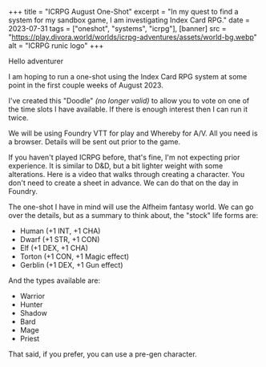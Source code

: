 +++
title = "ICRPG August One-Shot"
excerpt = "In my quest to find a system for my sandbox game, I am investigating Index Card RPG."
date = 2023-07-31
tags = ["oneshot", "systems", "icrpg"],
[banner]
src = "https://play.divora.world/worlds/icrpg-adventures/assets/world-bg.webp"
alt = "ICRPG runic logo"
+++

Hello adventurer

I am hoping to run a one-shot using the Index Card RPG system at some point in the first couple weeks of August 2023.

I've created this "Doodle" *(no longer valid)* to allow you to vote on one of the time slots I have available. If there is enough interest then I can run it twice.

We will be using Foundry VTT for play and Whereby for A/V. All you need is a browser. Details will be sent out prior to the game.

If you haven't played ICRPG before, that's fine, I'm not expecting prior experience. It is similar to D&D, but a bit lighter weight with some alterations. Here is a video that walks through creating a character. You don't need to create a sheet in advance. We can do that on the day in Foundry.

<YouTube id="dGrZauqzlvk" />

The one-shot I have in mind will use the Alfheim fantasy world. We can go over the details, but as a summary to think about, the "stock" life forms are:

- Human (+1 INT, +1 CHA)
- Dwarf (+1 STR, +1 CON)
- Elf (+1 DEX, +1 CHA)
- Torton (+1 CON, +1 Magic effect)
- Gerblin (+1 DEX, +1 Gun effect)

And the types available are:

- Warrior
- Hunter
- Shadow
- Bard
- Mage
- Priest

That said, if you prefer, you can use a pre-gen character.
